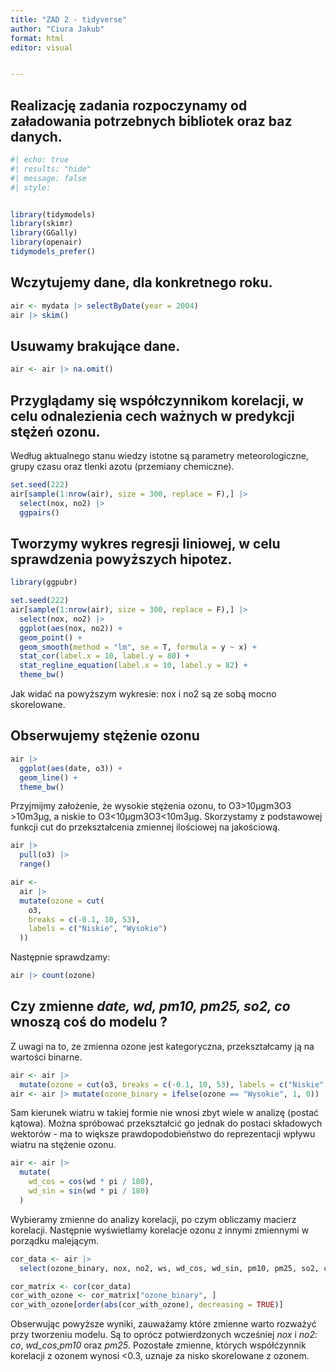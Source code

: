 ```yaml
---
title: "ZAD 2 - tidyverse"
author: "Ciura Jakub"
format: html
editor: visual


---
```


## Realizację zadania rozpoczynamy od załadowania potrzebnych bibliotek oraz baz danych.
```r
#| echo: true
#| results: "hide"
#| message: false
#| style:


library(tidymodels) 
library(skimr) 
library(GGally) 
library(openair) 
tidymodels_prefer()
```


## Wczytujemy dane, dla konkretnego roku.
```r
air <- mydata |> selectByDate(year = 2004) 
air |> skim()
```


## Usuwamy brakujące dane.
```r
air <- air |> na.omit()
```


## Przyglądamy się współczynnikom korelacji, w celu odnalezienia cech ważnych w predykcji stężeń ozonu.
Według aktualnego stanu wiedzy istotne są parametry meteorologiczne, grupy czasu oraz tlenki azotu (przemiany chemiczne).
```r
set.seed(222)
air[sample(1:nrow(air), size = 300, replace = F),] |> 
  select(nox, no2) |> 
  ggpairs()

```

## Tworzymy wykres regresji liniowej, w celu sprawdzenia powyższych hipotez.

```r
library(ggpubr)

set.seed(222)
air[sample(1:nrow(air), size = 300, replace = F),] |> 
  select(nox, no2) |> 
  ggplot(aes(nox, no2)) +
  geom_point() +
  geom_smooth(method = "lm", se = T, formula = y ~ x) + 
  stat_cor(label.x = 10, label.y = 80) + 
  stat_regline_equation(label.x = 10, label.y = 82) +
  theme_bw()
```
Jak widać na powyższym wykresie: nox i no2 są ze sobą mocno skorelowane.


## Obserwujemy stężenie ozonu

```r

air |>    
  ggplot(aes(date, o3)) +     
  geom_line() +     
  theme_bw()

```
Przyjmijmy założenie, że wysokie stężenia ozonu, to O3>10μgm3O3​>10m3μg​, a niskie to O3<10μgm3O3​<10m3μg​. Skorzystamy z podstawowej funkcji cut do przekształcenia zmiennej ilościowej na jakościową.

```r
air |> 
  pull(o3) |> 
  range()  
```

```r
air <-
  air |>
  mutate(ozone = cut(
    o3,
    breaks = c(-0.1, 10, 53),
    labels = c("Niskie", "Wysokie")
  ))
```


Następnie sprawdzamy:
```r
air |> count(ozone)
```


## Czy zmienne *date, wd, pm10, pm25, so2, co* wnoszą coś do modelu ?
Z uwagi na to, ze zmienna ozone jest kategoryczna, przekształcamy ją na wartości binarne.
```r

air <- air |>
  mutate(ozone = cut(o3, breaks = c(-0.1, 10, 53), labels = c("Niskie", "Wysokie")))
air <- air |> mutate(ozone_binary = ifelse(ozone == "Wysokie", 1, 0))

```

Sam kierunek wiatru w takiej formie nie wnosi zbyt wiele w analizę (postać kątowa). Można spróbować przekształcić go jednak do postaci składowych wektorów - ma to większe prawdopodobieństwo do reprezentacji wpływu wiatru na stężenie ozonu.

```r
air <- air |>
  mutate(
    wd_cos = cos(wd * pi / 180),
    wd_sin = sin(wd * pi / 180)
  )

```

Wybieramy zmienne do analizy korelacji, po czym obliczamy macierz korelacji. Następnie wyświetlamy korelacje ozonu z innymi zmiennymi w porządku malejącym.

```r

cor_data <- air |> 
  select(ozone_binary, nox, no2, ws, wd_cos, wd_sin, pm10, pm25, so2, co)

cor_matrix <- cor(cor_data)
cor_with_ozone <- cor_matrix["ozone_binary", ]
cor_with_ozone[order(abs(cor_with_ozone), decreasing = TRUE)]
```

Obserwując powyższe wyniki, zauważamy które zmienne warto rozważyć przy tworzeniu modelu.
Są to oprócz potwierdzonych wcześniej *nox* i *no2*: *co*, *wd_cos*,*pm10* oraz *pm25*.
Pozostałe zmienne, których współćzynnik korelacji z ozonem wynosi <0.3, uznaje za nisko skorelowane z ozonem.

